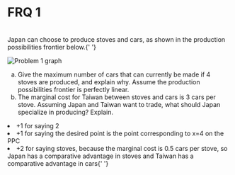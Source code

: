 
# FRQ 1

<br />
Japan can choose to produce stoves and cars, as shown in the production possibilities
frontier below.{' '}

![Problem 1 graph](/img/graphs/gen41.png)

<ol type='a'>
<li> Give the maximum number of cars that can currently be made if 4 stoves are produced, and explain why. Assume the production possibilities frontier is perfectly linear.
<li> The marginal cost for Taiwan between stoves and cars is 3 cars per stove. Assuming Japan and Taiwan want to trade, what should Japan specialize in producing? Explain.
</ol>

<FRQ num={1} totalPoints={3}>
  <FRQCheck points={2}>
    <li>+1 for saying 2</li>
    <li>
      +1 for saying the desired point is the point corresponding to x=4 on the
      PPC
    </li>
  </FRQCheck>
  <FRQCheck points={2}>
    <li>
      +2 for saying stoves, because the marginal cost is 0.5 cars per stove, so
      Japan has a comparative advantage in stoves and Taiwan has a comparative
      advantage in cars{' '}
    </li>
  </FRQCheck>
</FRQ>
